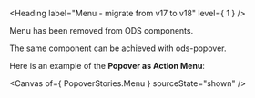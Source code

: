 
<Meta title="ODS Components/Menu" />

<Heading label="Menu - migrate from v17 to v18" level={ 1 } />

Menu has been removed from ODS components. <OdsBadge color="critical" label="Removed" size="sm" />

The same component can be achieved with ods-popover.

Here is an example of the **Popover as Action Menu**: [<OdsLink label="See Documentation" />](?path=/docs/ods-components-popover--documentation#popover-as-action-menu)

<Canvas of={ PopoverStories.Menu } sourceState="shown" />
